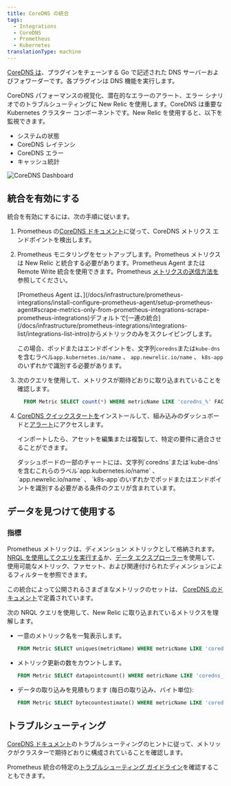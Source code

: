 ```yaml
---
title: CoreDNS の統合
tags:
  - Integrations
  - CoreDNS
  - Prometheus
  - Kubernetes
translationType: machine
---
```



[CoreDNS は](https://coredns.io/)、プラグインをチェーンする Go で記述された DNS サーバーおよびフォワーダーです。各プラグインは DNS 機能を実行します。

CoreDNS パフォーマンスの視覚化、潜在的なエラーのアラート、エラー シナリオでのトラブルシューティングに New Relic を使用します。CoreDNS は重要な Kubernetes クラスター コンポーネントです。New Relic を使用すると、以下を監視できます。

* システムの状態
* CoreDNS レイテンシ
* CoreDNS エラー
* キャッシュ統計

<img
  title="CoreDNS Dashboard"
  alt="CoreDNS Dashboard"
  src={kubernetesCoreDnsDashboard}
/>

## 統合を有効にする

統合を有効にするには、次の手順に従います。

1. Prometheus の[CoreDNS ドキュメント](https://coredns.io/plugins/kubernetes/#metrics)に従って、CoreDNS メトリクス エンドポイントを検出します。

2. Prometheus モニタリングをセットアップします。Prometheus メトリクスは New Relic と統合する必要があります。Prometheus Agent または Remote Write 統合を使用できます。Prometheus [メトリクスの送信方法を](/docs/infrastructure/prometheus-integrations/get-started/send-prometheus-metric-data-new-relic/)参照してください。

   <Callout variant="important">
     [Prometheus Agent は、](/docs/infrastructure/prometheus-integrations/install-configure-prometheus-agent/setup-prometheus-agent#scrape-metrics-only-from-prometheus-integrations-scrape-prometheus-integrations)デフォルトで[一連の統合](/docs/infrastructure/prometheus-integrations/integrations-list/integrations-list-intro)からメトリックのみをスクレイピングします。

     この場合、ポッドまたはエンドポイントを、文字列`coredns`または`kube-dns`を含むラベル`app.kubernetes.io/name` 、 `app.newrelic.io/name` 、 `k8s-app`のいずれかで識別する必要があります。
   </Callout>

3. 次のクエリを使用して、メトリクスが期待どおりに取り込まれていることを確認します。

   ```sql
     FROM Metric SELECT count(*) WHERE metricName LIKE 'coredns_%' FACET metricName LIMIT MAX
   ```

4. [CoreDNS クイックスタートを](https://newrelic.com/instant-observability/CoreDNS)インストールして、組み込みのダッシュボードと[アラート](/docs/alerts-applied-intelligence/new-relic-alerts/learn-alerts/introduction-alerts/)にアクセスします。

   インポートしたら、アセットを編集または複製して、特定の要件に適合させることができます。

   <Callout variant="important">
     ダッシュボードの一部のチャートには、文字列`coredns`または`kube-dns`を含むこれらのラベル`app.kubernetes.io/name` 、 `app.newrelic.io/name` 、 `k8s-app`のいずれかでポッドまたはエンドポイントを識別する必要がある条件のクエリが含まれています。
   </Callout>

## データを見つけて使用する

### 指標

Prometheus メトリックは、ディメンション メトリックとして格納されます。[NRQL を使用してクエリを実行する](/docs/telemetry-data-platform/get-data/apis/query-metric-data-type/)か、[データ エクスプローラー](/docs/query-your-data/explore-query-data/browse-data/introduction-data-explorer/)を使用して、使用可能なメトリック、ファセット、および関連付けられたディメンションによるフィルターを参照できます。

この統合によって公開されるさまざまなメトリックのセットは、 [CoreDNS のドキュメント](https://coredns.io/plugins/metrics/)で定義されています。

次の NRQL クエリを使用して、New Relic に取り込まれているメトリクスを理解します。

* 一意のメトリック名を一覧表示します。

  ```sql
  FROM Metric SELECT uniques(metricName) WHERE metricName LIKE 'coredns_%'  LIMIT MAX
  ```

* メトリック更新の数をカウントします。

  ```sql
  FROM Metric SELECT datapointcount() WHERE metricName LIKE 'coredns_%'  LIMIT MAX
  ```

* データの取り込みを見積もります (毎日の取り込み、バイト単位):

  ```sql
  FROM Metric SELECT bytecountestimate() WHERE metricName LIKE 'coredns_%' SINCE 1 day ago
  ```

## トラブルシューティング

[CoreDNS ドキュメント](https://coredns.io/plugins/kubernetes/)のトラブルシューティングのヒントに従って、メトリックがクラスターで期待どおりに構成されていることを確認します。

Prometheus 統合の特定の[トラブルシューティング ガイドライン](/docs/infrastructure/prometheus-integrations/troubleshooting/no-data-appears-prometheus-integration)を確認することもできます。